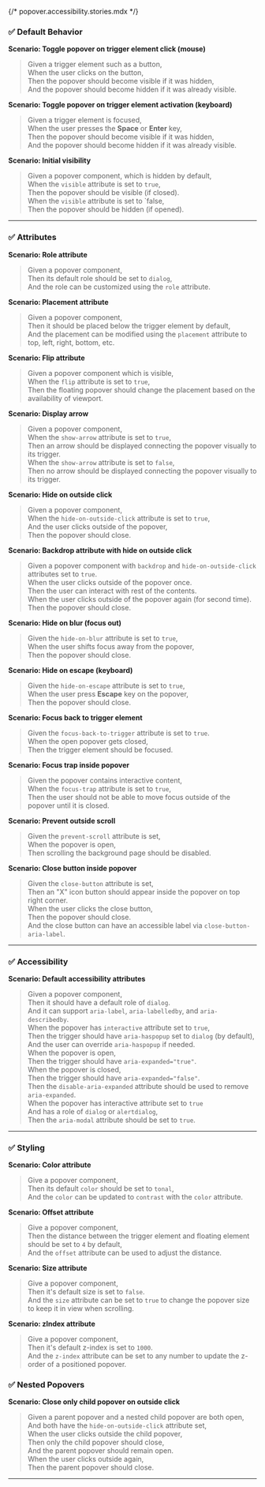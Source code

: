 {/* popover.accessibility.stories.mdx */}


<Meta of={PopoverStories} name="User Stories" />

<Title>User Stories</Title>

### ✅ Default Behavior

**Scenario: Toggle popover on trigger element click (mouse)**  
> Given a trigger element such as a button,  
> When the user clicks on the button,  
> Then the popover should become visible if it was hidden,  
> And the popover should become hidden if it was already visible.

**Scenario: Toggle popover on trigger element activation (keyboard)**  
> Given a trigger element is focused,  
> When the user presses the **Space** or **Enter** key,  
> Then the popover should become visible if it was hidden,  
> And the popover should become hidden if it was already visible.

**Scenario: Initial visibility**  
> Given a popover component, which is hidden by default,  
> When the `visible` attribute is set to `true`,    
> Then the popover should be visible (if closed).   
> When the `visible` attribute is set to `false,    
> Then the popover should be hidden (if opened).

---

### ✅ Attributes

**Scenario: Role attribute**  
> Given a popover component,  
> Then its default role should be set to `dialog`,  
> And the role can be customized using the `role` attribute.

**Scenario: Placement attribute**  
> Given a popover component,  
> Then it should be placed below the trigger element by default,  
> And the placement can be modified using the `placement` attribute to top, left, right, bottom, etc.

**Scenario: Flip attribute**
> Given a popover component which is visible,   
> When the `flip` attribute is set to `true`,   
> Then the floating popover should change the placement based on the availability of viewport.

**Scenario: Display arrow**  
> Given a popover component,  
> When the `show-arrow` attribute is set to `true`,  
> Then an arrow should be displayed connecting the popover visually to its trigger.     
> When the `show-arrow` attribute is set to `false`,  
> Then no arrow should be displayed connecting the popover visually to its trigger.

**Scenario: Hide on outside click**  
> Given a popover component,  
> When the `hide-on-outside-click` attribute is set to `true`,  
> And the user clicks outside of the popover,  
> Then the popover should close.

**Scenario: Backdrop attribute with hide on outside click**
> Given a popover component with `backdrop` and `hide-on-outside-click` attributes set to `true`.   
> When the user clicks outside of the popover once.     
> Then the user can interact with rest of the contents.     
> When the user clicks outside of the popover again (for second time).      
> Then the popover should close.

**Scenario: Hide on blur (focus out)**  
> Given the `hide-on-blur` attribute is set to `true`,  
> When the user shifts focus away from the popover,     
> Then the popover should close.    

**Scenario: Hide on escape (keyboard)**  
> Given the `hide-on-escape` attribute is set to `true`,  
> When the user press **Escape** key on the popover,  
> Then the popover should close.

**Scenario: Focus back to trigger element**
> Given the `focus-back-to-trigger` attribute is set to `true`.     
> When the open popover gets closed,    
> Then the trigger element should be focused.

**Scenario: Focus trap inside popover**  
> Given the popover contains interactive content,  
> When the `focus-trap` attribute is set to `true`,  
> Then the user should not be able to move focus outside of the popover until it is closed.

**Scenario: Prevent outside scroll**  
> Given the `prevent-scroll` attribute is set,  
> When the popover is open,  
> Then scrolling the background page should be disabled.

**Scenario: Close button inside popover**  
> Given the `close-button` attribute is set,  
> Then an "X" icon button should appear inside the popover on top right corner.  
> When the user clicks the close button,  
> Then the popover should close.  
> And the close button can have an accessible label via `close-button-aria-label`.

---

### ✅ Accessibility

**Scenario: Default accessibility attributes**  
> Given a popover component,  
> Then it should have a default role of `dialog`.  
> And it can support `aria-label`, `aria-labelledby`, and `aria-describedby`.  
> When the popover has `interactive` attribute set to `true`,  
> Then the trigger should have `aria-haspopup` set to `dialog` (by default),  
> And the user can override `aria-haspopup` if needed.  
> When the popover is open,  
> Then the trigger should have `aria-expanded="true"`.  
> When the popover is closed,  
> Then the trigger should have `aria-expanded="false"`.  
> Then the `disable-aria-expanded` attribute should be used to remove `aria-expanded`.  
> When the popover has interactive attribute set to `true`  
> And has a role of `dialog` or `alertdialog`,  
> Then the `aria-modal` attribute should be set to `true`.

---

### ✅ Styling

**Scenario: Color attribute**
> Give a popover component,     
> Then its default `color` should be set to `tonal`,  
> And the `color` can be updated to `contrast` with the `color` attribute.

**Scenario: Offset attribute**
> Give a popover component,     
> Then the distance between the trigger element and floating element should be set to `4` by default,   
> And the `offset` attribute can be used to adjust the distance.

**Scenario: Size attribute**
> Give a popover component,     
> Then it's default size is set to `false`.     
> And the `size` attribute can be set to `true` to change the popover size to keep it in view when scrolling.

**Scenario: zIndex attribute**
> Give a popover component,     
> Then it's default z-index is set to `1000`.   
> And the `z-index` attribute can be set to any number to update the z-order of a positioned popover.

### ✅ Nested Popovers

**Scenario: Close only child popover on outside click**  
> Given a parent popover and a nested child popover are both open,  
> And both have the `hide-on-outside-click` attribute set,  
> When the user clicks outside the child popover,  
> Then only the child popover should close,  
> And the parent popover should remain open.  
> When the user clicks outside again,  
> Then the parent popover should close.

---
